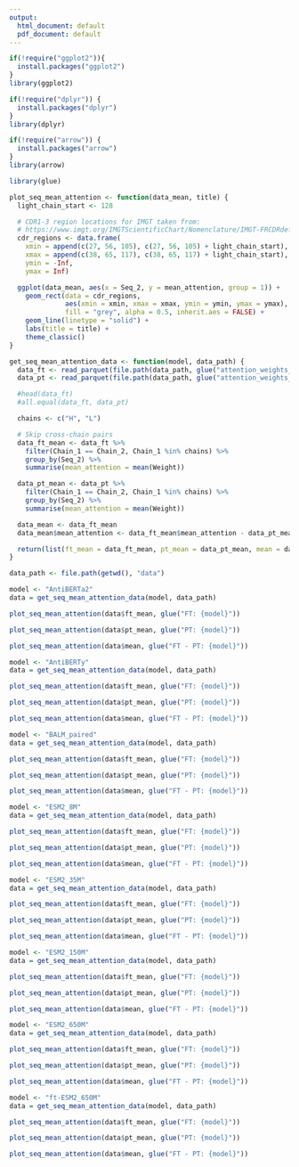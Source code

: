 ```yaml
---
output:
  html_document: default
  pdf_document: default
---
```

```r

if(!require("ggplot2")){
  install.packages("ggplot2")
}
library(ggplot2)

if(!require("dplyr")) {
  install.packages("dplyr")
}
library(dplyr)

if(!require("arrow")) {
  install.packages("arrow")
}
library(arrow)

library(glue)
```

```r
plot_seq_mean_attention <- function(data_mean, title) {
  light_chain_start <- 128

  # CDR1-3 region locations for IMGT taken from:
  # https://www.imgt.org/IMGTScientificChart/Nomenclature/IMGT-FRCDRdefinition.html
  cdr_regions <- data.frame(
    xmin = append(c(27, 56, 105), c(27, 56, 105) + light_chain_start),
    xmax = append(c(38, 65, 117), c(38, 65, 117) + light_chain_start),
    ymin = -Inf,
    ymax = Inf)

  ggplot(data_mean, aes(x = Seq_2, y = mean_attention, group = 1)) +
    geom_rect(data = cdr_regions,
              aes(xmin = xmin, xmax = xmax, ymin = ymin, ymax = ymax),
              fill = "grey", alpha = 0.5, inherit.aes = FALSE) +
    geom_line(linetype = "solid") +
    labs(title = title) +
    theme_classic()
}

get_seq_mean_attention_data <- function(model, data_path) {
  data_ft <- read_parquet(file.path(data_path, glue("attention_weights_{model}_FT_selected.parquet")))
  data_pt <- read_parquet(file.path(data_path, glue("attention_weights_{model}_PT_selected.parquet")))

  #head(data_ft)
  #all.equal(data_ft, data_pt)

  chains <- c("H", "L")

  # Skip cross-chain pairs
  data_ft_mean <- data_ft %>%
    filter(Chain_1 == Chain_2, Chain_1 %in% chains) %>%
    group_by(Seq_2) %>%
    summarise(mean_attention = mean(Weight))

  data_pt_mean <- data_pt %>%
    filter(Chain_1 == Chain_2, Chain_1 %in% chains) %>%
    group_by(Seq_2) %>%
    summarise(mean_attention = mean(Weight))

  data_mean <- data_ft_mean
  data_mean$mean_attention <- data_ft_mean$mean_attention - data_pt_mean$mean_attention

  return(list(ft_mean = data_ft_mean, pt_mean = data_pt_mean, mean = data_mean))
}
```

```r
data_path <- file.path(getwd(), "data")
```

```r
model <- "AntiBERTa2"
data = get_seq_mean_attention_data(model, data_path)
```

```r
plot_seq_mean_attention(data$ft_mean, glue("FT: {model}"))
```

```r
plot_seq_mean_attention(data$pt_mean, glue("PT: {model}"))
```

```r
plot_seq_mean_attention(data$mean, glue("FT - PT: {model}"))
```

```r
model <- "AntiBERTy"
data = get_seq_mean_attention_data(model, data_path)
```

```r
plot_seq_mean_attention(data$ft_mean, glue("FT: {model}"))
```

```r
plot_seq_mean_attention(data$pt_mean, glue("PT: {model}"))
```

```r
plot_seq_mean_attention(data$mean, glue("FT - PT: {model}"))
```

```r
model <- "BALM_paired"
data = get_seq_mean_attention_data(model, data_path)
```

```r
plot_seq_mean_attention(data$ft_mean, glue("FT: {model}"))
```

```r
plot_seq_mean_attention(data$pt_mean, glue("PT: {model}"))
```

```r
plot_seq_mean_attention(data$mean, glue("FT - PT: {model}"))
```

```r
model <- "ESM2_8M"
data = get_seq_mean_attention_data(model, data_path)
```

```r
plot_seq_mean_attention(data$ft_mean, glue("FT: {model}"))
```

```r
plot_seq_mean_attention(data$pt_mean, glue("PT: {model}"))
```

```r
plot_seq_mean_attention(data$mean, glue("FT - PT: {model}"))
```

```r
model <- "ESM2_35M"
data = get_seq_mean_attention_data(model, data_path)
```

```r
plot_seq_mean_attention(data$ft_mean, glue("FT: {model}"))
```

```r
plot_seq_mean_attention(data$pt_mean, glue("PT: {model}"))
```

```r
plot_seq_mean_attention(data$mean, glue("FT - PT: {model}"))
```

```r
model <- "ESM2_150M"
data = get_seq_mean_attention_data(model, data_path)
```

```r
plot_seq_mean_attention(data$ft_mean, glue("FT: {model}"))
```

```r
plot_seq_mean_attention(data$pt_mean, glue("PT: {model}"))
```

```r
plot_seq_mean_attention(data$mean, glue("FT - PT: {model}"))
```

```r
model <- "ESM2_650M"
data = get_seq_mean_attention_data(model, data_path)
```

```r
plot_seq_mean_attention(data$ft_mean, glue("FT: {model}"))
```

```r
plot_seq_mean_attention(data$pt_mean, glue("PT: {model}"))
```

```r
plot_seq_mean_attention(data$mean, glue("FT - PT: {model}"))
```

```r
model <- "ft-ESM2_650M"
data = get_seq_mean_attention_data(model, data_path)
```

```r
plot_seq_mean_attention(data$ft_mean, glue("FT: {model}"))
```

```r
plot_seq_mean_attention(data$pt_mean, glue("PT: {model}"))
```

```r
plot_seq_mean_attention(data$mean, glue("FT - PT: {model}"))
```
